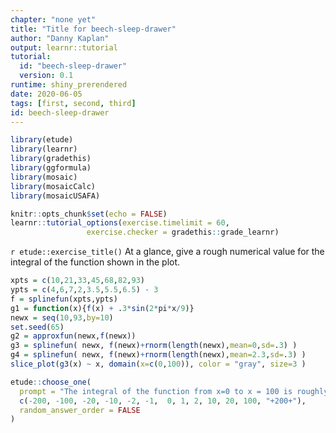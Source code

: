 ```yaml
---
chapter: "none yet"
title: "Title for beech-sleep-drawer"
author: "Danny Kaplan"
output: learnr::tutorial
tutorial:
  id: "beech-sleep-drawer"
  version: 0.1
runtime: shiny_prerendered
date: 2020-06-05 
tags: [first, second, third]
id: beech-sleep-drawer
---
```


```r
library(etude)
library(learnr)
library(gradethis)
library(ggformula)
library(mosaic)
library(mosaicCalc)
library(mosaicUSAFA)

knitr::opts_chunk$set(echo = FALSE)
learnr::tutorial_options(exercise.timelimit = 60, 
                 exercise.checker = gradethis::grade_learnr)
```


`r etude::exercise_title()` At a glance, give a rough numerical value for the integral of the function shown in the plot.

```r
xpts = c(10,21,33,45,68,82,93)
ypts = c(4,6,7,2,3.5,5.5,6.5) - 3
f = splinefun(xpts,ypts)
g1 = function(x){f(x) + .3*sin(2*pi*x/9)}
newx = seq(10,93,by=10)
set.seed(65)
g2 = approxfun(newx,f(newx))
g3 = splinefun( newx, f(newx)+rnorm(length(newx),mean=0,sd=.3) )
g4 = splinefun( newx, f(newx)+rnorm(length(newx),mean=2.3,sd=.3) )
slice_plot(g3(x) ~ x, domain(x=c(0,100)), color = "gray", size=3 ) 
```

```r
etude::choose_one(
  prompt = "The integral of the function from x=0 to x = 100 is roughly ...",
  c(-200, -100, -20, -10, -2, -1,  0, 1, 2, 10, 20, 100, "+200+"),
  random_answer_order = FALSE
)
```


